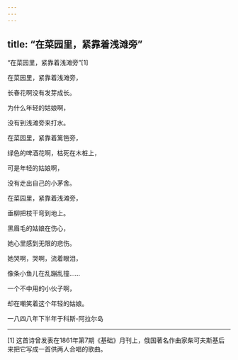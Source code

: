 ```yaml
---
---
---
```

title: “在菜园里，紧靠着浅滩旁”
---



“在菜园里，紧靠着浅滩旁”[1]


在菜园里，紧靠着浅滩旁，

长春花啊没有发芽成长。

为什么年轻的姑娘啊，

没有到浅滩旁来打水。

在菜园里，紧靠着篱笆旁，

绿色的啤酒花啊，枯死在木桩上，

可是年轻的姑娘啊，

没有走出自己的小茅舍。

在菜园里，紧靠着浅滩旁，

垂柳把枝干弯到地上。

黑眉毛的姑娘在伤心，

她心里感到无限的悲伤。

她哭啊，哭啊，流着眼泪，

像条小鱼儿在乱蹦乱撞……

一个不中用的小伙子啊，

却在嘲笑着这个年轻的姑娘。

一八四八年下半年于科斯-阿拉尔岛



* * *



[1] 这首诗曾发表在1861年第7期《基础》月刊上，俄国著名作曲家柴可夫斯基后来把它写成一首供两人合唱的歌曲。